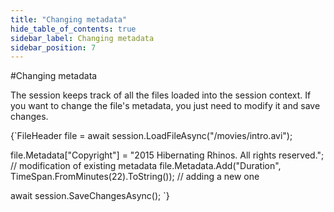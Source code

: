 ```yaml
---
title: "Changing metadata"
hide_table_of_contents: true
sidebar_label: Changing metadata
sidebar_position: 7
---
```






<LanguageSwitcher supportedLanguages={supportedLanguages} />
<LanguageContent language="csharp">
#Changing metadata

The session keeps track of all the files loaded into the session context. If you want to change the file's metadata, you just need to modify it and save changes.



<TabItem value="update_metadata_1" label="update_metadata_1">
<CodeBlock language="csharp">
{`FileHeader file = await session.LoadFileAsync("/movies/intro.avi");

file.Metadata["Copyright"] = "2015 Hibernating Rhinos. All rights reserved."; // modification of existing metadata
file.Metadata.Add("Duration", TimeSpan.FromMinutes(22).ToString()); // adding a new one

await session.SaveChangesAsync();
`}
</CodeBlock>
</TabItem>

</LanguageContent>

<!---

-->